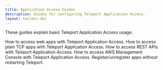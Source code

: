 ```yaml
---
title: Application Access Guides
description: Guides for configuring Teleport Application Access.
layout: tocless-doc
---
```


These guides explain basic Teleport Application Access usage.

<TileSet>
  <Tile icon="window" title="Web Apps Access" href="./guides/connecting-apps.mdx">
    How to access web apps with Teleport Application Access.
  </Tile>
  <Tile icon="window" title="TCP Apps Access (Preview)" href="./guides/tcp.mdx">
    How to access plain TCP apps with Teleport Application Access.
  </Tile>
  <Tile icon="window" title="API Access" href="./guides/api-access.mdx">
    How to access REST APIs with Teleport Application Access.
  </Tile>
  <Tile icon="cloud" title="AWS Console Access" href="./guides/aws-console.mdx">
    How to access AWS Management Console with Teleport Application Access.
  </Tile>
  <Tile icon="wrench" title="Dynamic Registration" href="./guides/dynamic-registration.mdx">
    Register/unregister apps without restarting Teleport.
  </Tile>
</TileSet>
